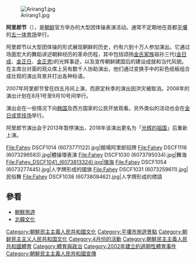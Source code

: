 {{unreferenced|time=2020-10-15}}
{{noteTA
|1=zh-hans:朝鲜; zh-hant:北韓;
|2=zh-hans:韩国; zh-hant:南韓;
|3=zh-hans:韩朝; zh-hant:南北韓;
|4=zh-hans:朝鲜民主主义人民共和国; zh-hant:朝鮮民主主義人民共和國;
}}
{{Infobox Korean name|hangul=아리랑 축제|hanja=아리랑祝祭|rr=Arirang Chukjae|mr=Arirang Chukjae}}
[[File:Arirang1.jpg|thumb]]
  
'''阿里郎节'''（{{kor|아리랑 축제|아리랑祝祭}}），是[[朝鮮民主主義人民共和國|朝鲜]]官方举办的大型团体操表演活动。通常不定期地在首都[[平壤|平壤]]的[[五一体育场|五一体育场]]举行。
   
阿里郎节以大型团体操的形式展现朝鲜的历史，约有六到十万人参加演出。它通过场面宏大的舞蹈讲述朝鲜经历的革命历程，其中包括颂扬[[金氏家族|金氏家族]]祖孙三代([[金日成|金日成]]、[[金正日|金正日]]、[[金正恩|金正恩]])的光辉事迹，以及宣传朝鲜建国后的建设成就和当代风貌。在主席台对面的观众席上另有数千人协助演出，他们通过变换手中的彩色纸板组合成壮观的演出背景并打出各种标语。

2007年阿里郎节曾在四五月间上演，而原定秋季的演出因洪灾被取消。2008年的演出计划在8月1号至9月10号间举行。
    
演出会在一些情况下向[[韩国|韩国]]及西方国家的公民开放观看。另外类似的活动也会在[[金日成竞技场|金日成竞技场]]举行。

阿里郎节演出会于2013年暂停演出，2018年该演出更名为「[[光辉的祖国|光辉的祖国]]」后重新上演。
<gallery>
File:Fahey DSCF1014 (6073771122).jpg|館場阿里郎招牌
File:Fahey DSCF1116 (6073296583).jpg|體操環表演
File:Fahey DSCF1030 (6073795034).jpg|舞海
File:Fahey_DSCF1041_(6073813324).jpg|旗海
File:Fahey DSCF1054 (6073277445).jpg|人字牌形成的國旗
File:Fahey DSCF1031 (6073259611).jpg|民俗舞
File:Fahey DSCF1038 (6073808462).jpg|人字牌形成的標語
</gallery>
[[Category:朝鮮民主主義人民共和國文化|Category:朝鮮民主主義人民共和國文化]]

==參看==
*[[朝鮮旅遊|朝鮮旅遊]]
*[[北韓文化|北韓文化]]

[[Category:平壤市旅遊景點|Category:平壤市旅遊景點]]
[[Category:朝鲜民主主义人民共和国文化|Category:朝鲜民主主义人民共和国文化]]
[[Category:4月份的活動|Category:4月份的活動]]
[[Category:朝鮮民主主義人民共和國體育|Category:朝鮮民主主義人民共和國體育]]
[[Category:體育與政治|Category:體育與政治]]
[[Category:2002年建立的週期性體育事件|Category:2002年建立的週期性體育事件]]
[[Category:朝鮮民主主義人民共和國宣傳|Category:朝鮮民主主義人民共和國宣傳]]